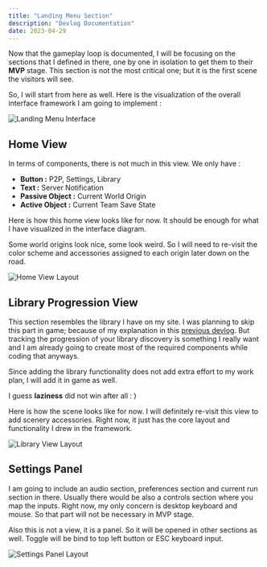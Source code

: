 ```yaml
---
title: "Landing Menu Section"
description: "Devlog Documentation"
date: 2023-04-29
---
```



<PageDateBar dateTitle="Log Date" dateString={frontmatter.date} />

Now that the gameplay loop is documented, I will be focusing on the sections that I defined in there, one by one in isolation to get them to their **MVP** stage. This section is not the most critical one; but it is the first scene the visitors will see.

So, I will start from here as well. Here is the visualization of the overall interface framework I am going to implement :

![Landing Menu Interface](/image/LandingMenuInterface.png "Landing Menu Interface")

## Home View

In terms of components, there is not much in this view. We only have :

- **Button :** P2P, Settings, Library
- **Text :** Server Notification
- **Passive Object :** Current World Origin
- **Active Object :** Current Team Save State

Here is how this home view looks like for now. It should be enough for what I have visualized in the interface diagram.

Some world origins look nice, some look weird. So I will need to re-visit the color scheme and accessories assigned to each origin later down on the road.

![Home View Layout](/image/HomeViewLayout.jpg "Home View Layout")

## Library Progression View

This section resembles the library I have on my site. I was planning to skip this part in game; because of my explanation in this [previous devlog](https://ahmetahaydemir.dev/wild-chess-simulator/devlog/gameplay-loop#landing-menu). But tracking the progression of your library discovery is something I really want and I am already going to create most of the required components while coding that anyways.

Since adding the library functionality does not add extra effort to my work plan, I will add it in game as well.

I guess **laziness** did not win after all : )

Here is how the scene looks like for now. I will definitely re-visit this view to add scenery accessories. Right now, it just has the core layout and functionality I drew in the framework.

![Library View Layout](/image/LibraryViewLayout.jpg "Library View Layout")

## Settings Panel

I am going to include an audio section, preferences section and current run section in there. Usually there would be also a controls section where you map the inputs. Right now, my only concern is desktop keyboard and mouse. So that part will not be necessary in MVP stage.

Also this is not a view, it is a panel. So it will be opened in other sections as well. Toggle will be bind to top left button or ESC keyboard input.

![Settings Panel Layout](/image/SettingsPanelLayout.jpg "Settings Panel Layout")
